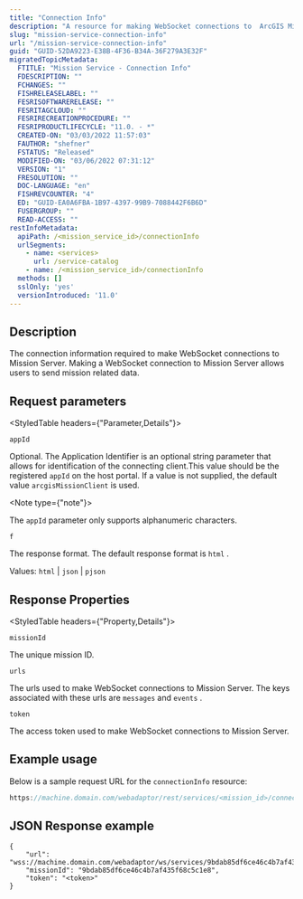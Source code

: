 ```yaml
---
title: "Connection Info"
description: "A resource for making WebSocket connections to  ArcGIS Mission Server."
slug: "mission-service-connection-info"
url: "/mission-service-connection-info"
guid: "GUID-52DA9223-E38B-4F36-B34A-36F279A3E32F"
migratedTopicMetadata:
  FTITLE: "Mission Service - Connection Info"
  FDESCRIPTION: ""
  FCHANGES: ""
  FISHRELEASELABEL: ""
  FESRISOFTWARERELEASE: ""
  FESRITAGCLOUD: ""
  FESRIRECREATIONPROCEDURE: ""
  FESRIPRODUCTLIFECYCLE: "11.0. - *"
  CREATED-ON: "03/03/2022 11:57:03"
  FAUTHOR: "shefner"
  FSTATUS: "Released"
  MODIFIED-ON: "03/06/2022 07:31:12"
  VERSION: "1"
  FRESOLUTION: ""
  DOC-LANGUAGE: "en"
  FISHREVCOUNTER: "4"
  ED: "GUID-EA0A6FBA-1B97-4397-99B9-7088442F6B6D"
  FUSERGROUP: ""
  READ-ACCESS: ""
restInfoMetadata:
  apiPath: /<mission_service_id>/connectionInfo
  urlSegments:
    - name: <services>
      url: /service-catalog
    - name: /<mission_service_id>/connectionInfo
  methods: []
  sslOnly: 'yes'
  versionIntroduced: '11.0'
---
```


## Description

The connection information required to make WebSocket connections to Mission Server. Making a WebSocket connection to Mission Server allows users to send mission related data. 

##  Request parameters

<StyledTable headers={"Parameter,Details"}>

<StyledTableRow>

<StyledTableCell cellStyle="markdown">

`appId` 

</StyledTableCell>

<StyledTableCell cellStyle="markdown">

Optional. The Application Identifier is an optional string parameter that allows for identification of the connecting client.This value should be the registered `appId`  on the host portal. If a value is not supplied, the default value `arcgisMissionClient`  is used.

<Note type={"note"}>

The `appId`  parameter only supports alphanumeric characters.

</Note>

</StyledTableCell>

</StyledTableRow>

<StyledTableRow>

<StyledTableCell cellStyle="markdown">

`f` 

</StyledTableCell>

<StyledTableCell cellStyle="markdown">

The response format. The default response format is `html` . 

Values: `html`  \| `json`  \| `pjson` 

</StyledTableCell>

</StyledTableRow>

</StyledTable>

## Response Properties

<StyledTable headers={"Property,Details"}>

<StyledTableRow>

<StyledTableCell cellStyle="markdown">

`missionId` 

</StyledTableCell>

<StyledTableCell cellStyle="markdown">

The unique mission ID.

</StyledTableCell>

</StyledTableRow>

<StyledTableRow>

<StyledTableCell cellStyle="markdown">

`urls` 

</StyledTableCell>

<StyledTableCell cellStyle="markdown">

The urls used to make WebSocket connections to Mission Server. The keys associated with these urls are `messages`  and `events` . 

</StyledTableCell>

</StyledTableRow>

<StyledTableRow>

<StyledTableCell cellStyle="markdown">

`token` 

</StyledTableCell>

<StyledTableCell cellStyle="markdown">

The access token used to make WebSocket connections to Mission Server. 

</StyledTableCell>

</StyledTableRow>

</StyledTable>

## Example usage

Below is a sample request URL for the `connectionInfo`  resource:

```javascript
https://machine.domain.com/webadaptor/rest/services/<mission_id>/connectionInfo?appId=customApplicationID&f=pjson
```

 

## JSON Response example

```other
{
    "url": "wss://machine.domain.com/webadaptor/ws/services/9bdab85df6ce46c4b7af435f68c5c1e8/MessageServer",
    "missionId": "9bdab85df6ce46c4b7af435f68c5c1e8",
    "token": "<token>"
}

```

 
